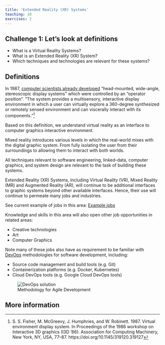 ```yaml
---
title: 'Extended Reality (XR) Systems'
teaching: 10
exercises: 2
---
```


::::::::::::::::::::::::::::::::::::: challenge 

## Challenge 1: Let's look at definitions

- What is a Virtual Reality Systems?
- What is an Extended Reality (XR) System?
- Which techniques and technologies are relevant for these systems?

:::::::::::::::::::::::: solution 

## Definitions

In 1987, [computer scientists already developed](https://dl.acm.org/doi/10.1145/319120.319127) "head-mounted, wide-angle, stereoscopic display systems" which were controlled by an "operator position". "The system provides a multisensory, interactive display environment in which a user can virtually explore a 360-degree synthesized or remotely sensed environment and can viscerally interact with its components."[^1]

Based on this definition, we understand virtual reality as an 
interface to computer graphics interactive environment.

Mixed reality introduces various levels in which the real-world
mixes with the digital graphic system. From fully isolating the user from their
surroundings to allowing them to interact with both worlds.

All techniques relevant to software engineering, linked-data, computer
graphics, and system design are relevant to the task of 
building these systems.


:::::::::::::::::::::::::::::::::


:::::::::::::::::::::::::::::::::::::


Extended Reality (XR) Systems, including Virtual Reality (VR),
Mixed Reality (MR)
and Augmented Reality (AR), will continue to be
additional interfaces to graphic systems beyond other available interfaces.
Hence, their use will continue to permeate many jobs and industries.

See current example of jobs in this area: [Example jobs](https://uk.indeed.com/q-ar-vr-xr-jobs.html?vjk=4f2ca121ac893c5c)

Knowledge and skills in this area will also open other job opportunities in related areas:

- Creative technologies
- Art
- Computer Graphics

Note many of these jobs also have as requirement to be familiar with
[DevOps](https://www.atlassian.com/devops) methodologies for software development, including:

- Source code management and build tools (e.g. Git)
- Containerization platforms (e.g. Docker, Kubernetes)
- Cloud DevOps tools (e.g. Google Cloud DevOps tools)

![Methodology for Agile Development]( https://upload.wikimedia.org/wikipedia/commons/0/05/Devops-toolchain.svg){alt="DevOps solution"}


## More information

[^1]: S. S. Fisher, M. McGreevy, J. Humphries, and W. Robinett. 1987. Virtual environment display system. In Proceedings of the 1986 workshop on Interactive 3D graphics (I3D '86). Association for Computing Machinery, New York, NY, USA, 77–87. https://doi.org/10.1145/319120.319127

